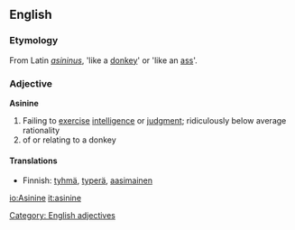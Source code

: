 ==English==

===Etymology===
From Latin ''[[asininus]]'', 'like a [[donkey]]' or 'like an [[ass]]'.

===Adjective===
'''Asinine''' 
# Failing to [[exercise]] [[intelligence]] or [[judgment]]; ridiculously below average rationality
# of or relating to a donkey
====Translations====
*Finnish: [[tyhmä]], [[typerä]], [[aasimainen]]

[[Category: English adjectives]]

[[io:Asinine]]
[[it:asinine]]